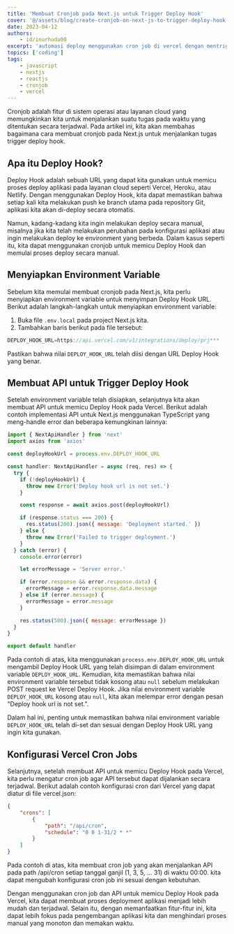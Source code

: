 ```yaml
---
title: 'Membuat Cronjob pada Next.js untuk Trigger Deploy Hook'
cover: '@/assets/blog/create-cronjob-on-next-js-to-trigger-deploy-hook.jpg'
date: 2023-04-12
authors:
    - id/inurhuda00
excerpt: 'automasi deploy menggunakan cron job di vercel dengan mentrigger deploy hook'
topics: ['coding']
tags:
    - javascript
    - nextjs
    - reactjs
    - cronjob
    - vercel
---
```


Cronjob adalah fitur di sistem operasi atau layanan cloud yang memungkinkan kita untuk menjalankan suatu tugas pada waktu yang ditentukan secara terjadwal. Pada artikel ini, kita akan membahas bagaimana cara membuat cronjob pada Next.js untuk menjalankan tugas trigger deploy hook.

## **Apa itu Deploy Hook?**

Deploy Hook adalah sebuah URL yang dapat kita gunakan untuk memicu proses deploy aplikasi pada layanan cloud seperti Vercel, Heroku, atau Netlify. Dengan menggunakan Deploy Hook, kita dapat memastikan bahwa setiap kali kita melakukan push ke branch utama pada repository Git, aplikasi kita akan di-deploy secara otomatis.

Namun, kadang-kadang kita ingin melakukan deploy secara manual, misalnya jika kita telah melakukan perubahan pada konfigurasi aplikasi atau ingin melakukan deploy ke environment yang berbeda. Dalam kasus seperti itu, kita dapat menggunakan cronjob untuk memicu Deploy Hook dan memulai proses deploy secara manual.

## **Menyiapkan Environment Variable**

Sebelum kita memulai membuat cronjob pada Next.js, kita perlu menyiapkan environment variable untuk menyimpan Deploy Hook URL. Berikut adalah langkah-langkah untuk menyiapkan environment variable:

1. Buka file `.env.local` pada project Next.js kita.
1. Tambahkan baris berikut pada file tersebut:

```javascript
DEPLOY_HOOK_URL=https://api.vercel.com/v1/integrations/deploy/prj***
```

Pastikan bahwa nilai `DEPLOY_HOOK_URL` telah diisi dengan URL Deploy Hook yang benar.

## **Membuat API untuk Trigger Deploy Hook**

Setelah environment variable telah disiapkan, selanjutnya kita akan membuat API untuk memicu Deploy Hook pada Vercel. Berikut adalah contoh implementasi API untuk Next.js menggunakan TypeScript yang meng-handle error dan beberapa kemungkinan lainnya:

```javascript
import { NextApiHandler } from 'next'
import axios from 'axios'

const deployHookUrl = process.env.DEPLOY_HOOK_URL

const handler: NextApiHandler = async (req, res) => {
  try {
    if (!deployHookUrl) {
      throw new Error('Deploy hook url is not set.')
    }

    const response = await axios.post(deployHookUrl)

    if (response.status === 200) {
      res.status(200).json({ message: 'Deployment started.' })
    } else {
      throw new Error('Failed to trigger deployment.')
    }
  } catch (error) {
    console.error(error)

    let errorMessage = 'Server error.'

    if (error.response && error.response.data) {
      errorMessage = error.response.data.message
    } else if (error.message) {
      errorMessage = error.message
    }

    res.status(500).json({ message: errorMessage })
  }
}

export default handler
```

Pada contoh di atas, kita menggunakan `process.env.DEPLOY_HOOK_URL` untuk mengambil Deploy Hook URL yang telah disimpan di dalam environment variable `DEPLOY_HOOK_URL`. Kemudian, kita memastikan bahwa nilai environment variable tersebut tidak kosong atau `null` sebelum melakukan POST request ke Vercel Deploy Hook. Jika nilai environment variable `DEPLOY_HOOK_URL` kosong atau `null`, kita akan melempar error dengan pesan "Deploy hook url is not set.".

Dalam hal ini, penting untuk memastikan bahwa nilai environment variable `DEPLOY_HOOK_URL` telah di-set dan sesuai dengan Deploy Hook URL yang ingin kita gunakan.

## Konfigurasi Vercel Cron Jobs

Selanjutnya, setelah membuat API untuk memicu Deploy Hook pada Vercel, kita perlu mengatur cron job agar API tersebut dapat dijalankan secara terjadwal. Berikut adalah contoh konfigurasi cron dari Vercel yang dapat diatur di file vercel.json:

```json
{
	"crons": [
		{
			"path": "/api/cron",
			"schedule": "0 0 1-31/2 * *"
		}
	]
}
```

Pada contoh di atas, kita membuat cron job yang akan menjalankan API pada path /api/cron setiap tanggal ganjil (1, 3, 5, ... 31) di waktu 00:00. kita dapat mengubah konfigurasi cron job ini sesuai dengan kebutuhan.

Dengan menggunakan cron job dan API untuk memicu Deploy Hook pada Vercel, kita dapat membuat proses deployment aplikasi menjadi lebih mudah dan terjadwal. Selain itu, dengan memanfaatkan fitur-fitur ini, kita dapat lebih fokus pada pengembangan aplikasi kita dan menghindari proses manual yang monoton dan memakan waktu.
